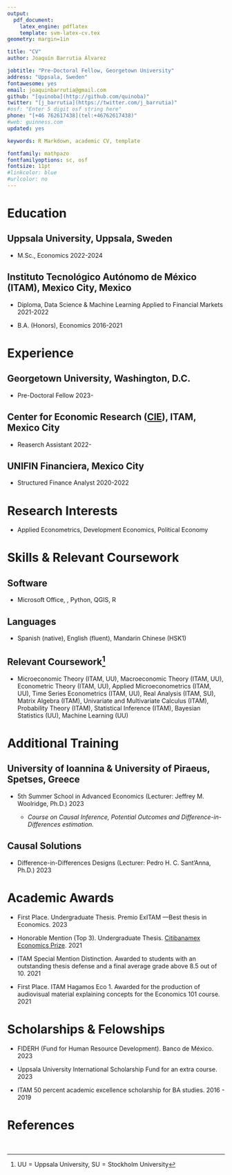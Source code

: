 ```yaml
---
output: 
  pdf_document:
    latex_engine: pdflatex
    template: svm-latex-cv.tex
geometry: margin=1in

title: "CV"
author: Joaquín Barrutia Álvarez

jobtitle: "Pre-Doctoral Fellow, Georgetown University"
address: "Uppsala, Sweden"
fontawesome: yes
email: joaquinbarrutia@gmail.com  
github: "[quinoba](http://github.com/quinoba)"
twitter: "[j_barrutia](https://twitter.com/j_barrutia)"
#osf: "Enter 5 digit osf string here"
phone: "[+46 762617438](tel:+46762617438)"
#web: guinness.com
updated: yes

keywords: R Markdown, academic CV, template

fontfamily: mathpazo
fontfamilyoptions: sc, osf
fontsize: 11pt
#linkcolor: blue
#urlcolor: no
---
```


\cfoot{\scriptsize  Joaquín Barrutia - CV}

# Education

## Uppsala University, Uppsala, Sweden
- M.Sc., Economics \hfill 2022-2024

## Instituto Tecnológico Autónomo de México (ITAM), Mexico City, Mexico 
- Diploma, Data Science & Machine Learning Applied to Financial Markets \hfill 2021-2022

- B.A. (Honors), Economics  \hfill 2016-2021
\begin{myitemize}
  \item[--] \textit{Thesis: \href{https://github.com/quinoba/Spillovers_Cooperation}{We Both Step and Do Not Step in the Same Rivers: Municipal Cooperation and Water Pollution Spillovers in Mexico}. Supervisor: Emilio Gutiérrez, Ph.D.}
\end{myitemize}

# Experience


## Georgetown University, Washington, D.C.


- Pre-Doctoral Fellow \hfill 2023-
\begin{myitemize}
  \item[--] \textit{Working as a Predoctoral Research Fellow with Dr. Laurent Bouton (Georgetown) through the United Programs for Political Economy Research (\href{https://sites.google.com/view/dcpec/upper}{UPPER Network}) as part of the Global Research Training Initiative.}
\end{myitemize}

## Center for Economic Research ([CIE](http://cie.itam.mx/)), ITAM, Mexico City

- Reaserch Assistant \hfill 2022-
\begin{myitemize}
  \item[--] \textit{Working in a Mercury Project research team with Dr. Antonella Bandiera (ITAM), Dr. Horacio Larreguy (ITAM), and Dr. John Marshall (Columbia), partnering with fact-checkers in Kenya, South Africa, and Bolivia, conducting two studies to test approaches to counter misinformation.\footnote{\href{https://www.ssrc.org/grantees/general-scalable-solutions-to-counter-misinformation-in-the-global-south/}{Harnessing influencers to counter misinformation: Scalable solutions in the Global South.}}}
\end{myitemize}
  

## UNIFIN Financiera, Mexico City

- Structured Finance Analyst \hfill 2020-2022

# Research Interests 

- Applied Econometrics, Development Economics, Political Economy

# Skills & Relevant Coursework

## Software

- Microsoft Office, \LaTeX, Python, QGIS, R

## Languages

- Spanish (native), English (fluent), Mandarin Chinese (HSK1)

## Relevant Coursework^[$\text{UU}=\text{Uppsala University}$, $\text{SU}=\text{Stockholm University}$]

- Microeconomic Theory (ITAM, UU), Macroeconomic Theory (ITAM, UU), Econometric Theory (ITAM, UU), Applied Microeconometrics (ITAM, UU), Time Series Econometrics (ITAM, UU), Real Analysis (ITAM, SU), Matrix Algebra (ITAM), Univariate and Multivariate Calculus (ITAM), Probability Theory (ITAM), Statistical Inference (ITAM), Bayesian Statistics (UU), Machine Learning (UU)

# Additional Training

## University of Ioannina & University of Piraeus, Spetses, Greece

- 5th Summer School in Advanced Economics (Lecturer: Jeffrey M. Woolridge, Ph.D.) \hfill 2023

  - *Course on Causal Inference, Potential Outcomes and Difference-in-Differences estimation.*


## Causal Solutions

- Difference-in-Differences Designs (Lecturer: Pedro H. C. Sant'Anna, Ph.D.) \hfill 2023


# Academic Awards

- First Place. Undergraduate Thesis. Premio ExITAM ---Best thesis in Economics. \hfill 2023

- Honorable Mention (Top 3). Undergraduate Thesis. [Citibanamex Economics Prize](https://www.banamex.com/premioeconomia/index.html). \hfill 2021

- ITAM Special Mention Distinction. Awarded to students with an outstanding thesis
defense and a final average grade above 8.5 out of 10. \hfill 2021

- First Place. ITAM Hagamos Eco 1. Awarded for the production of audiovisual material explaining concepts for the Economics 101 course. \hfill 2021


# Scholarships & Felowships

- FIDERH (Fund for Human Resource Development). Banco de México. \hfill 2023

- Uppsala University International Scholarship Fund for an extra course. \hfill 2023

- ITAM 50 percent academic excellence scholarship for BA studies. \hfill 2016 - 2019


# References

\begin{minipage}[t]{0.5\textwidth}
Horacio Larreguy\\
Associate Professor\\
ITAM\\
Mexico City, Mexico\\
\faEnvelopeO \text{} \href{mailto:horacio.larreguy@itam.mx}{horacio.larreguy@itam.mx}
\end{minipage}
\begin{minipage}[t]{0.5\textwidth}
Antonella Bandiera\\
Assistant Professor\\
ITAM\\
Mexico City, Mexico\\
\faEnvelopeO \text{} \href{mailto:antonella.bandiera@itam.mx}{antonella.bandiera@itam.mx}
\end{minipage}
\
\begin{minipage}[t]{0.5\textwidth}
John Marshall\\
Associate Professor\\
Columbia University\\
New York, United States\\
\faEnvelopeO \text{} \href{mailto:jm4401@columbia.edu }{jm4401@columbia.edu }
\end{minipage}
